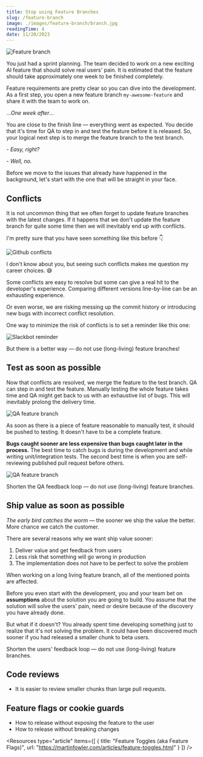 ```yaml
---
title: Stop using Feature Branches
slug: /feature-branch
image: ./images/feature-branch/branch.jpg
readingTime: 4
date: 11/20/2023
---
```


<AIBadge />

<Intro
  title={props.pageContext.frontmatter.title}
  readingTime={props.pageContext.frontmatter.readingTime}
  date={props.pageContext.frontmatter.date}
/>

![Feature branch](./images/feature-branch/branch.jpg)

You just had a sprint planning. The team decided to work on a new exciting AI feature that should solve real users' pain.
It is estimated that the feature should take approximately one week to be finished completely. 

Feature requirements are pretty clear so you can dive into the development. 
As a first step, you open a new feature branch `my-awesome-feature` and share it with the team to work on.

..._One week after_...

You are close to the finish line — everything went as expected. 
You decide that it's time for QA to step in and test the feature before it is released. 
So, your logical next step is to merge the feature branch to the test branch. 

_- Easy, right?_ 

_- Well, no._

Before we move to the issues that already have happened in the background, let's start with the one that will be straight in your face.   

## Conflicts

It is not uncommon thing that we often forget to update feature branches with the latest changes. 
If it happens that we don't update the feature branch for quite some time then we will inevitably end up with conflicts. 

I'm pretty sure that you have seen something like this before 👇

![Github conflicts](./images/feature-branch/conflicts.png)

I don't know about you, but seeing such conflicts makes me question my career choices. 😅

Some conflicts are easy to resolve but some can give a real hit to the developer's experience. 
Comparing different versions line-by-line can be an exhausting experience. 

Or even worse, we are risking messing up the commit history or introducing new bugs with incorrect conflict resolution. 

One way to minimize the risk of conflicts is to set a reminder like this one:

![Slackbot reminder](./images/feature-branch/slackbot-reminder.png)

But there is a better way — do not use (long-living) feature branches!

## Test as soon as possible

Now that conflicts are resolved, we merge the feature to the test branch. 
QA can step in and test the feature. Manually testing the whole feature takes time and QA might get back to us with an exhaustive list of bugs. 
This will inevitably prolong the delivery time.

![QA feature branch](./images/feature-branch/qa1.png)

As soon as there is a piece of feature reasonable to manually test, it should be pushed to testing. 
It doesn't have to be a complete feature. 

**Bugs caught sooner are less expensive than bugs caught later in the process.** 
The best time to catch bugs is during the development and while writing unit/integration tests. 
The second best time is when you are self-reviewing published pull request before others.

![QA feature branch](./images/feature-branch/qa2.png)

Shorten the QA feedback loop — do not use (long-living) feature branches.

## Ship value as soon as possible

_The early bird catches the worm_ — the sooner we ship the value the better. More chance we catch the customer.

There are several reasons why we want ship value sooner:

1. Deliver value and get feedback from users
2. Less risk that something will go wrong in production
3. The implementation does not have to be perfect to solve the problem

When working on a long living feature branch, all of the mentioned points are affected. 

Before you even start with the development, you and your team bet on **assumptions** about the solution you are going to build.
You assume that the solution will solve the users' pain, need or desire because of the discovery you have already done.  

But what if it doesn't? You already spent time developing something just to realize that it's not solving the problem. 
It could have been discovered much sooner if you had released a smaller chunk to beta users. 

Shorten the users' feedback loop — do not use (long-living) feature branches.

## Code reviews

- It is easier to review smaller chunks than large pull requests.



## Feature flags or cookie guards

- How to release without exposing the feature to the user
- How to release without breaking changes

<Resources 
  type="article" 
  items={[
    {
      title: "Feature Toggles (aka Feature Flags)", 
      url: "https://martinfowler.com/articles/feature-toggles.html"
    }
  ]} 
/>